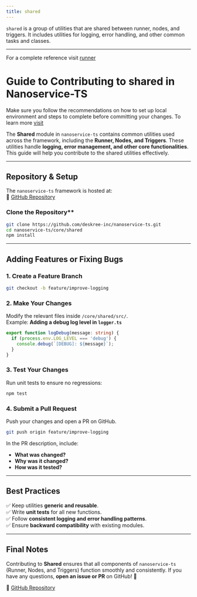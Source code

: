 ```yaml
---
title: shared
---
```


`shared` is a group of utilities that are shared between runner, nodes, and triggers. It includes utilities for logging, error handling, and other common tasks and classes.

---

<Tip> For a complete reference visit [runner](/docs/ref/shared/src/README)</Tip>

# **Guide to Contributing to shared in Nanoservice-TS**

<Tip> Make sure you follow the recommendations on how to set up local environment and steps to complete before committing your changes. To learn more [visit](/docs/c/overview/how-to-contribute)</Tip>

The **Shared** module in `nanoservice-ts` contains common utilities used across the framework, including the **Runner, Nodes, and Triggers**. These utilities handle **logging, error management, and other core functionalities**. This guide will help you contribute to the shared utilities effectively.

---

## **Repository & Setup**  
The `nanoservice-ts` framework is hosted at:  
🔗 [GitHub Repository](https://github.com/deskree-inc/nanoservice-ts.git)  

### Clone the Repository**  
```bash
git clone https://github.com/deskree-inc/nanoservice-ts.git
cd nanoservice-ts/core/shared
npm install
```

---

## **Adding Features or Fixing Bugs**
### **1. Create a Feature Branch**  
```bash
git checkout -b feature/improve-logging
```

### **2. Make Your Changes**
Modify the relevant files inside `/core/shared/src/`.  
Example: **Adding a debug log level in `logger.ts`**  
```typescript
export function logDebug(message: string) {
  if (process.env.LOG_LEVEL === 'debug') {
    console.debug(`[DEBUG]: ${message}`);
  }
}
```

### **3. Test Your Changes**  
Run unit tests to ensure no regressions:  
```bash
npm test
```

### **4. Submit a Pull Request**  
Push your changes and open a PR on GitHub.  
```bash
git push origin feature/improve-logging
```
In the PR description, include:  
- **What was changed?**  
- **Why was it changed?**  
- **How was it tested?**  

---

## **Best Practices**
✅ Keep utilities **generic and reusable**.  
✅ Write **unit tests** for all new functions.  
✅ Follow **consistent logging and error handling patterns**.  
✅ Ensure **backward compatibility** with existing modules.  

---

## **Final Notes**
Contributing to **Shared** ensures that all components of `nanoservice-ts` (Runner, Nodes, and Triggers) function smoothly and consistently. If you have any questions, **open an issue or PR** on GitHub! 🚀  

🔗 [GitHub Repository](https://github.com/deskree-inc/nanoservice-ts.git)  
```